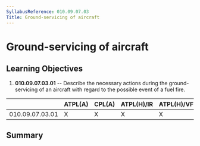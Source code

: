```yaml
---
SyllabusReference: 010.09.07.03
Title: Ground-servicing of aircraft
---
```


# Ground-servicing of aircraft

## Learning Objectives

1.  **010.09.07.03.01** -- Describe the necessary actions during the
    ground-servicing of an aircraft with regard to the possible event of a fuel
    fire.

|                 | ATPL(A) | CPL(A) | ATPL(H)/IR | ATPL(H)/VFR | CPL(H) | IR  | CBIR(A) |
| --------------- | ------- | ------ | ---------- | ----------- | ------ | --- | ------- |
| 010.09.07.03.01 | X       | X      | X          | X           | X      | X   |         |

## Summary
